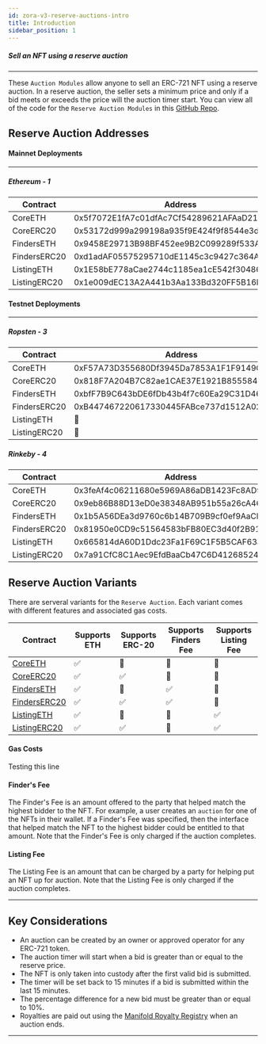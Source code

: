 ```yaml
---
id: zora-v3-reserve-auctions-intro
title: Introduction
sidebar_position: 1
---
```



##### Sell an NFT using a reserve auction

---
These `Auction Modules` allow anyone to sell an ERC-721 NFT using a reserve auction.
In a reserve auction, the seller sets a minimum price and only if a bid meets or exceeds the price will the auction timer start.
You can view all of the code for the `Reserve Auction Modules` in this [GitHub Repo](https://github.com/ourzora/v3/tree/main/contracts/modules/ReserveAuction).

## Reserve Auction Addresses

#### Mainnet Deployments
---
##### Ethereum - 1
| **Contract**       | **Address**                                 |
| ------------------ | ------------------------------------------ |
| CoreETH            | 0x5f7072E1fA7c01dfAc7Cf54289621AFAaD2184d0 |
| CoreERC20          | 0x53172d999a299198a935f9E424f9f8544e3d4292 |
| FindersETH         | 0x9458E29713B98BF452ee9B2C099289f533A5F377 |
| FindersERC20       | 0xd1adAF05575295710dE1145c3c9427c364A70a7f |
| ListingETH         | 0x1E58bE778aCae2744c1185ea1cE542f304860B96 |
| ListingERC20       | 0x1e009dEC13A2A441b3Aa133Bd320FF5B16B22E71 |

#### Testnet Deployments
---
##### Ropsten - 3
| **Contract**       | **Address**                                 |
| -------------------|---------------------------------------------|
| CoreETH            | 0xF57A73D355680Df3945Da7853A1F1F9149C7DA4D |
| CoreERC20          | 0x818F7A204B7C82ae1CAE37E1921B855584da67D9 |
| FindersETH         | 0xbfF7B9C643bDE6fDb43b4f7c60Ea29C31D4621Df |
| FindersERC20       | 0xB447467220617330445FABce737d1512A0205531 |
| ListingETH         | 🚫 |
| ListingERC20       | 🚫 |

##### Rinkeby - 4
| **Contract**       | **Address**                                 |
| -------------------|---------------------------------------------|
| CoreETH            | 0x3feAf4c06211680e5969A86aDB1423Fc8AD9e994 |
| CoreERC20          | 0x9eb86B88D13eD0e38348AB951b55a26cA468A262 |
| FindersETH         | 0x1b5A56DEa3d9760c6b14B709B9cf0ef9AaCD2730 |
| FindersERC20       | 0x81950e0CD9c51564583bFB80EC3d40f2B915A956 |
| ListingETH         | 0x665814dA60D1Ddc23Fa1F69C1F5B5CAF63ab24b3 |
| ListingERC20       | 0x7a91CfC8C1Aec9EfdBaaCb47C6D41268524D47D4 |


## Reserve Auction Variants
There are serveral variants for the `Reserve Auction`. Each variant comes with different features and associated gas costs.


| Contract                                             | Supports ETH | Supports ERC-20  | Supports Finders Fee| Supports Listing Fee |
|------------------------------------------------------|----------------|----------------|---------------------|----------------------|
|[CoreETH](./core/zora-v3-auctions-coreETH)             |   ✅           |   🚫            |     🚫              |  🚫
|[CoreERC20](./core/zora-v3-auctions-coreERC20)         |   ✅           |   ✅            |     🚫              |  🚫
|[FindersETH](./finders/zora-v3-auctions-finderETH)        |   ✅           |   🚫            |     ✅              |  🚫
|[FindersERC20](./finders/zora-v3-auctions-finderERC20)    |   ✅           |   ✅            |     ✅              |  🚫
|[ListingETH](./listing/zora-v3-auctions-listingERC20)      |   ✅           |   🚫            |     🚫              |   ✅
|[ListingERC20](./listing/zora-v3-auctions-listingERC20)    |   ✅           |   ✅            |     🚫              |   ✅

#### Gas Costs
Testing this line

#### Finder's Fee
The Finder's Fee is an amount offered to the party that helped match the highest bidder to the NFT.
For example, a user creates an `auction` for one of the NFTs in their wallet. 
If a Finder's Fee was specified, then the interface that helped match the NFT to the highest bidder could be entitled to that amount. 
Note that the Finder's Fee is only charged if the auction completes.

#### Listing Fee
The Listing Fee is an amount that can be charged by a party for helping put an NFT up for auction.
Note that the Listing Fee is only charged if the auction completes.

---

## Key Considerations
- An auction can be created by an owner or approved operator for any ERC-721 token.
- The auction timer will start when a bid is greater than or equal to the reserve price.
- The NFT is only taken into custody after the first valid bid is submitted.
- The timer will be set back to 15 minutes if a bid is submitted within the last 15 minutes.
- The percentage difference for a new bid must be greater than or equal to 10%.
- Royalties are paid out using the [Manifold Royalty Registry](https://royaltyregistry.xyz/lookup) when an auction ends.

---
